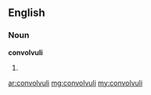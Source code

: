 ==English==

===Noun===
'''convolvuli'''

# {{plural of|[[convolvulus]]}}

[[ar:convolvuli]]
[[mg:convolvuli]]
[[my:convolvuli]]